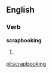 ==English==
===Verb===
'''scrapbooking'''
# {{present participle of|[[scrapbook]]}}

[[pl:scrapbooking]]